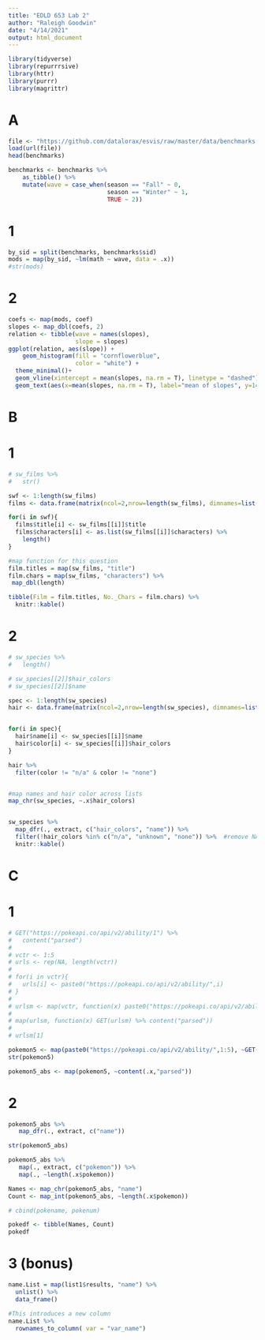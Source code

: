 ```yaml
---
title: "EDLD 653 Lab 2"
author: "Raleigh Goodwin"
date: "4/14/2021"
output: html_document
---
```


```r
library(tidyverse)
library(repurrrsive)
library(httr)
library(purrr)
library(magrittr)

```

# A

```r
file <- "https://github.com/datalorax/esvis/raw/master/data/benchmarks.rda"
load(url(file))
head(benchmarks)

benchmarks <- benchmarks %>%
	as_tibble() %>%
	mutate(wave = case_when(season == "Fall" ~ 0,
	                        season == "Winter" ~ 1,
	                        TRUE ~ 2))
```

# 1 

```r
by_sid = split(benchmarks, benchmarks$sid)
mods = map(by_sid, ~lm(math ~ wave, data = .x))
#str(mods)

```

# 2 

```r
coefs <- map(mods, coef)
slopes <- map_dbl(coefs, 2)
relation <- tibble(wave = names(slopes),
                   slope = slopes)
ggplot(relation, aes(slope)) +
    geom_histogram(fill = "cornflowerblue",
                   color = "white") +
  theme_minimal()+
  geom_vline(xintercept = mean(slopes, na.rm = T), linetype = "dashed")+
  geom_text(aes(x=mean(slopes, na.rm = T), label="mean of slopes", y=145), colour="grey", text=element_text(size=3), fontface = "italic")
```


# B

# 1 

```r
# sw_films %>% 
#   str()

swf <- 1:length(sw_films)
films <- data.frame(matrix(ncol=2,nrow=length(sw_films), dimnames=list(NULL, c("title", "characters"))))

for(i in swf){
  films$title[i] <- sw_films[[i]]$title
  films$characters[i] <- as.list(sw_films[[i]]$characters) %>% 
    length()
}

#map function for this question
film.titles = map(sw_films, "title")
film.chars = map(sw_films, "characters") %>%  
 map_dbl(length)

tibble(Film = film.titles, No._Chars = film.chars) %>% 
  knitr::kable()

```

# 2 

```r
# sw_species %>% 
#   length()

# sw_species[[2]]$hair_colors
# sw_species[[2]]$name

spec <- 1:length(sw_species)
hair <- data.frame(matrix(ncol=2,nrow=length(sw_species), dimnames=list(NULL, c("name", "color"))))


for(i in spec){
  hair$name[i] <- sw_species[[i]]$name
  hair$color[i] <- sw_species[[i]]$hair_colors
}

hair %>%
  filter(color != "n/a" & color != "none")


#map names and hair color across lists
map_chr(sw_species, ~.x$hair_colors)


sw_species %>%
  map_dfr(., extract, c("hair_colors", "name")) %>% 
  filter(!hair_colors %in% c("n/a", "unknown", "none")) %>%  #remove NA, none and unknown values
  knitr::kable()


```


# C

# 1

```r
# GET("https://pokeapi.co/api/v2/ability/1") %>%
# 	content("parsed") 
# 
# vctr <- 1:5
# urls <- rep(NA, length(vctr))
# 
# for(i in vctr){
#   urls[i] <- paste0("https://pokeapi.co/api/v2/ability/",i)
# }
# 
# urlsm <- map(vctr, function(x) paste0("https://pokeapi.co/api/v2/ability/",x))
# 
# map(urlsm, function(x) GET(urlsm) %>% content("parsed"))
# 
# urlsm[1]

pokemon5 <- map(paste0("https://pokeapi.co/api/v2/ability/",1:5), ~GET(.x))
str(pokemon5)

pokemon5_abs <- map(pokemon5, ~content(.x,"parsed"))
```

# 2

```r
pokemon5_abs %>% 
   map_dfr(., extract, c("name"))

str(pokemon5_abs)

pokemon5_abs %>% 
   map(., extract, c("pokemon")) %>% 
   map(., ~length(.x$pokemon))

Names <- map_chr(pokemon5_abs, "name")
Count <- map_int(pokemon5_abs, ~length(.x$pokemon))

# cbind(pokename, pokenum)

pokedf <- tibble(Names, Count)
pokedf

```

# 3 (bonus) 
```r
name.List = map(list1$results, "name") %>% 
  unlist() %>% 
  data_frame()

#This introduces a new column
name.List %>% 
  rownames_to_column( var = "var_name")
```

